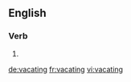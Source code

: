 ==English==

===Verb===
{{head|en}}

# {{present participle of|vacate}}

[[de:vacating]]
[[fr:vacating]]
[[vi:vacating]]